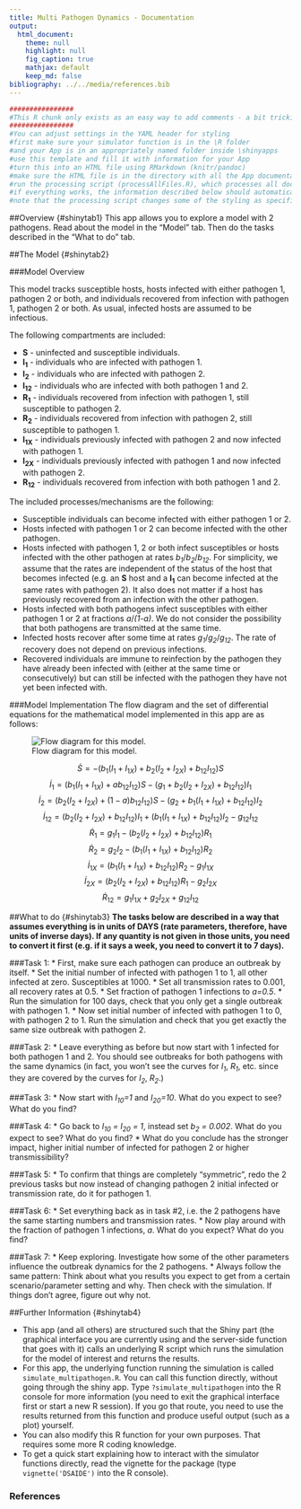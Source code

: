```yaml
---
title: Multi Pathogen Dynamics - Documentation
output:
  html_document:
    theme: null
    highlight: null
    fig_caption: true
    mathjax: default 
    keep_md: false
bibliography: ../../media/references.bib
---
```



```r
################
#This R chunk only exists as an easy way to add comments - a bit trickier in Markdown itself
################
#You can adjust settings in the YAML header for styling 
#first make sure your simulator function is in the \R folder 
#and your App is in an appropriately named folder inside \shinyapps
#use this template and fill it with information for your App
#turn this into an HTML file using RMarkdown (knitr/pandoc)
#make sure the HTML file is in the directory with all the App documentation
#run the processing script (processAllFiles.R), which processes all documentation
#if everything works, the information described below should automatically be displayed in tabs at the bottom of the App UI
#note that the processing script changes some of the styling as specified in the shinystyle.css file
```

##Overview {#shinytab1}
This app allows you to explore a model with 2 pathogens. Read about the model in the "Model" tab. Then do the tasks described in the "What to do" tab.

##The Model {#shinytab2}

###Model Overview

This model tracks susceptible hosts, hosts infected with either pathogen 1, pathogen 2 or both, and individuals recovered from infection with pathogen 1, pathogen 2 or both. As usual, infected hosts are assumed to be infectious.

The following compartments are included:  

* **S** - uninfected and susceptible individuals.
* **I~1~** - individuals who are infected with pathogen 1.
* **I~2~** - individuals who are infected with pathogen 2.
* **I~12~** - individuals who are infected with both pathogen 1 and 2.
* **R~1~** - individuals recovered from infection with pathogen 1, still susceptible to pathogen 2.
* **R~2~** - individuals recovered from infection with pathogen 2, still susceptible to pathogen 1.
* **I~1X~** - individuals previously infected with pathogen 2 and now infected with pathogen 1.
* **I~2X~** - individuals previously infected with pathogen 1 and now infected with pathogen 2.
* **R~12~** - individuals recovered from infection with both pathogen 1 and 2.


The included processes/mechanisms are the following:

* Susceptible individuals can become infected with either pathogen 1 or 2.  
* Hosts infected with pathogen 1 or 2 can become infected with the other pathogen.
* Hosts infected with pathogen 1, 2 or both infect susceptibles or hosts infected with the other pathogen at rates _b~1~_/_b~2~_/_b~12~_. For simplicity, we assume that the rates are independent of the status of the host that becomes infected (e.g. an **S** host and a **I~1~** can become infected at the same rates with pathogen 2). It also does not matter if a host has previously recovered from an infection with the other pathogen.
* Hosts infected with both pathogens infect susceptibles with either pathogen 1 or 2 at fractions _a_/_(1-a)_. We do not consider the possibility that both pathogens are transmitted at the same time.
* Infected hosts recover after some time at rates _g~1~_/_g~2~_/_g~12~_. The rate of recovery does not depend on previous infections.
* Recovered individuals are immune to reinfection by the pathogen they have already been infected with (either at the same time or consecutively) but can still be infected with the pathogen they have not yet been infected with. 


###Model Implementation
The flow diagram and the set of differential equations for the mathematical model implemented in this app are as follows:

![Flow diagram for this model.](../../media/multipathogenmodel.png)

$$\dot S =  -  (b_{1} (I_1+I_{1X}) + b_{2} (I_2+I_{2X}) + b_{12}I_{12}) S  $$ 
$$\dot I_1 =   (b_{1} (I_1+I_{1X}) + ab_{12} I_{12})S - (g_1  + b_{2} (I_2+I_{2X})  + b_{12}  I_{12}) I_1$$ 
$$\dot I_2 =   (b_{2} (I_2+I_{2X}) +  (1-a) b_{12} I_{12})S - (g_2 + b_{1}(I_1 + I_{1X}) + b_{12} I_{12}) I_2$$ 
$$\dot I_{12} = (b_{2} (I_2+I_{2X})  + b_{12}  I_{12}) I_1 + (b_{1}(I_1 + I_{1X}) + b_{12} I_{12}) I_2  - g_{12} I_{12}$$ 
$$\dot R_1 = g_1 I_1 - (b_2 (I_2 + I_{2X}) + b_{12}  I_{12}) R_1$$
$$\dot R_2 = g_2 I_2 - (b_1 (I_1 + I_{1X}) + b_{12}  I_{12}) R_2$$
$$\dot I_{1X} = (b_1 (I_1 + I_{1X}) + b_{12}  I_{12}) R_2 - g_{1} I_{1X}$$
$$\dot I_{2X} = (b_2 (I_2 + I_{2X}) + b_{12}  I_{12}) R_1 - g_{2} I_{2X}$$
$$\dot R_{12} = g_{1} I_{1X} + g_{2} I_{2X} + g_{12} I_{12} $$




##What to do {#shinytab3}
**The tasks below are described in a way that assumes everything is in units of DAYS (rate parameters, therefore, have units of inverse days). If any quantity is not given in those units, you need to convert it first (e.g. if it says a week, you need to convert it to 7 days).**

###Task 1: 
* First, make sure each pathogen can produce an outbreak by itself.
* Set the initial number of infected with pathogen 1 to 1, all other infected at zero. Susceptibles at 1000.
* Set all transmission rates to 0.001, all recovery rates at 0.5.
* Set fraction of pathogen 1 infections to _a=0.5_.
* Run the simulation for 100 days, check that you only get a single outbreak with pathogen 1.
* Now set initial number of infected with pathogen 1 to 0, with pathogen 2 to 1. Run the simulation and check that you get exactly the same size outbreak with pathogen 2.

###Task 2: 
* Leave everything as before but now start with 1 infected for both pathogen 1 and 2. You should see outbreaks for both pathogens with the same dynamics (in fact, you won't see the curves for _I~1~_, _R~1~_, etc. since they are covered by the curves for _I~2~_, _R~2~_.)

###Task 3: 
* Now start with _I~10~=1_ and _I~20~=10_. What do you expect to see? What do you find?

###Task 4: 
* Go back to _I~10~ = I~20~ = 1_, instead set _b~2~ = 0.002_. What do you expect to see? What do you find?
* What do you conclude has the stronger impact, higher initial number of infected for pathogen 2 or higher transmissibility?

###Task 5: 
* To confirm that things are completely "symmetric", redo the 2 previous tasks but now instead of changing pathogen 2 initial infected or transmission rate, do it for pathogen 1.

###Task 6:
* Set everything back as in task #2, i.e. the 2 pathogens have the same starting numbers and transmission rates.
* Now play around with the fraction of pathogen 1 infections, _a_. What do you expect? What do you find?

###Task 7:
* Keep exploring. Investigate how some of the other parameters influence the outbreak dynamics for the 2 pathogens.
* Always follow the same pattern: Think about what you results you expect to get from a certain scenario/parameter setting and why. Then check with the simulation. If things don't agree, figure out why not. 



##Further Information {#shinytab4}

* This app (and all others) are structured such that the Shiny part (the graphical interface you are currently using and the server-side function that goes with it) calls an underlying R script which runs the simulation for the model of interest and returns the results.
* For this app, the underlying function running the simulation is called `simulate_multipathogen.R`. You can call this function directly, without going through the shiny app. Type `?simulate_multipathogen` into the R console for more information (you need to exit the graphical interface first or start a new R session). If you go that route, you need to use the results returned from this function and produce useful output (such as a plot) yourself. 
* You can also modify this R function for your own purposes. That requires some more R coding knowledge. 
* To get a quick start explaining how to interact with the simulator functions directly, read the vignette for the package (type `vignette('DSAIDE')` into the R console).


### References

